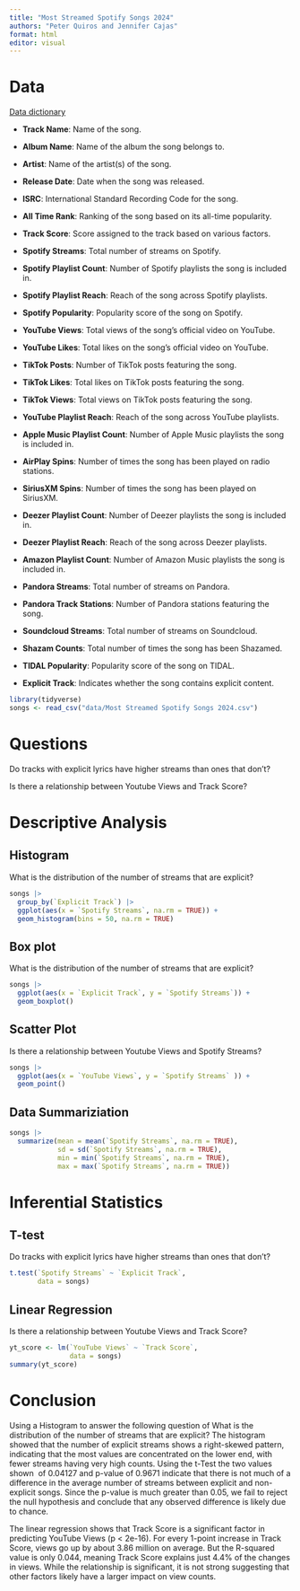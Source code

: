 ```yaml
---
title: "Most Streamed Spotify Songs 2024"
authors: "Peter Quiros and Jennifer Cajas"
format: html
editor: visual
---
```


# Data

[Data dictionary](https://www.kaggle.com/datasets/nelgiriyewithana/most-streamed-spotify-songs-2024)

-   **Track Name**: Name of the song.

-   **Album Name**: Name of the album the song belongs to.

-   **Artist**: Name of the artist(s) of the song.

-   **Release Date**: Date when the song was released.

-   **ISRC**: International Standard Recording Code for the song.

-   **All Time Rank**: Ranking of the song based on its all-time popularity.

-   **Track Score**: Score assigned to the track based on various factors.

-   **Spotify Streams**: Total number of streams on Spotify.

-   **Spotify Playlist Count**: Number of Spotify playlists the song is included in.

-   **Spotify Playlist Reach**: Reach of the song across Spotify playlists.

-   **Spotify Popularity**: Popularity score of the song on Spotify.

-   **YouTube Views**: Total views of the song's official video on YouTube.

-   **YouTube Likes**: Total likes on the song's official video on YouTube.

-   **TikTok Posts**: Number of TikTok posts featuring the song.

-   **TikTok Likes**: Total likes on TikTok posts featuring the song.

-   **TikTok Views**: Total views on TikTok posts featuring the song.

-   **YouTube Playlist Reach**: Reach of the song across YouTube playlists.

-   **Apple Music Playlist Count**: Number of Apple Music playlists the song is included in.

-   **AirPlay Spins**: Number of times the song has been played on radio stations.

-   **SiriusXM Spins**: Number of times the song has been played on SiriusXM.

-   **Deezer Playlist Count**: Number of Deezer playlists the song is included in.

-   **Deezer Playlist Reach**: Reach of the song across Deezer playlists.

-   **Amazon Playlist Count**: Number of Amazon Music playlists the song is included in.

-   **Pandora Streams**: Total number of streams on Pandora.

-   **Pandora Track Stations**: Number of Pandora stations featuring the song.

-   **Soundcloud Streams**: Total number of streams on Soundcloud.

-   **Shazam Counts**: Total number of times the song has been Shazamed.

-   **TIDAL Popularity**: Popularity score of the song on TIDAL.

-   **Explicit Track**: Indicates whether the song contains explicit content.

```r
library(tidyverse)
songs <- read_csv("data/Most Streamed Spotify Songs 2024.csv")
```

# Questions

Do tracks with explicit lyrics have higher streams than ones that don't?

Is there a relationship between Youtube Views and Track Score?

# Descriptive Analysis

## Histogram

What is the distribution of the number of streams that are explicit?

```r
songs |>
  group_by(`Explicit Track`) |>
  ggplot(aes(x = `Spotify Streams`, na.rm = TRUE)) +
  geom_histogram(bins = 50, na.rm = TRUE)
```

## Box plot

What is the distribution of the number of streams that are explicit?

```r
songs |>
  ggplot(aes(x = `Explicit Track`, y = `Spotify Streams`)) +
  geom_boxplot()
```

## Scatter Plot

Is there a relationship between Youtube Views and Spotify Streams?

```r
songs |>
  ggplot(aes(x = `YouTube Views`, y = `Spotify Streams` )) +
  geom_point()
```

## Data Summariziation

```r
songs |>
  summarize(mean = mean(`Spotify Streams`, na.rm = TRUE),
            sd = sd(`Spotify Streams`, na.rm = TRUE),
            min = min(`Spotify Streams`, na.rm = TRUE),
            max = max(`Spotify Streams`, na.rm = TRUE))

```

# Inferential Statistics

## T-test

Do tracks with explicit lyrics have higher streams than ones that don't?

```r
t.test(`Spotify Streams` ~ `Explicit Track`, 
       data = songs)
```

## Linear Regression

Is there a relationship between Youtube Views and Track Score?

```r
yt_score <- lm(`YouTube Views` ~ `Track Score`,
               data = songs)
summary(yt_score)
```

# Conclusion

Using a Histogram to answer the following question of What is the distribution of the number of streams that are explicit? The histogram showed that the number of explicit streams shows a right-skewed pattern, indicating that the most values are concentrated on the lower end, with fewer streams having very high counts. Using the t-Test the two values shown  of 0.04127 and p-value of 0.9671 indicate that there is not much of a difference in the average number of streams between explicit and non-explicit songs. Since the p-value is much greater than 0.05, we fail to reject the null hypothesis and conclude that any observed difference is likely due to chance.

The linear regression shows that Track Score is a significant factor in predicting YouTube Views (p \< 2e-16). For every 1-point increase in Track Score, views go up by about 3.86 million on average. But the R-squared value is only 0.044, meaning Track Score explains just 4.4% of the changes in views. While the relationship is significant, it is not strong suggesting that other factors likely have a larger impact on view counts. 

